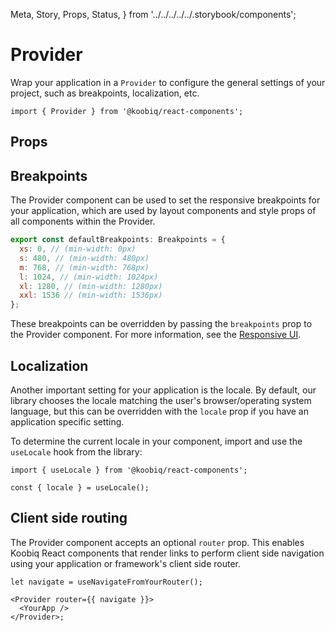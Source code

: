   Meta,
  Story,
  Props,
  Status,
} from '../../../../../.storybook/components';


<Meta of={Stories} />

# Provider

<Status variant="experimental" />

Wrap your application in a `Provider` to configure the general settings of your project, such as breakpoints, localization, etc.

```tsx
import { Provider } from '@koobiq/react-components';
```

## Props

<Props />

## Breakpoints

The Provider component can be used to set the responsive breakpoints for your application,
which are used by layout components and style props of all components within the Provider.

```js
export const defaultBreakpoints: Breakpoints = {
  xs: 0, // (min-width: 0px)
  s: 480, // (min-width: 480px)
  m: 768, // (min-width: 768px)
  l: 1024, // (min-width: 1024px)
  xl: 1280, // (min-width: 1280px)
  xxl: 1536 // (min-width: 1536px)
};
```

These breakpoints can be overridden by passing the `breakpoints` prop to the Provider component.
For more information, see the [Responsive UI](?path=/docs/responsive-ui--docs).

<Story of={Stories.Breakpoints} />

## Localization

Another important setting for your application is the locale.
By default, our library chooses the locale matching the user's browser/operating system language,
but this can be overridden with the `locale` prop if you have an application specific setting.

To determine the current locale in your component, import and use the `useLocale` hook from the library:

```tsx
import { useLocale } from '@koobiq/react-components';

const { locale } = useLocale();
```

<Story of={Stories.Localization} />

## Client side routing

The Provider component accepts an optional `router` prop.
This enables Koobiq React components that render links to perform client
side navigation using your application or framework's client side router.

```tsx
let navigate = useNavigateFromYourRouter();

<Provider router={{ navigate }}>
  <YourApp />
</Provider>;
```
